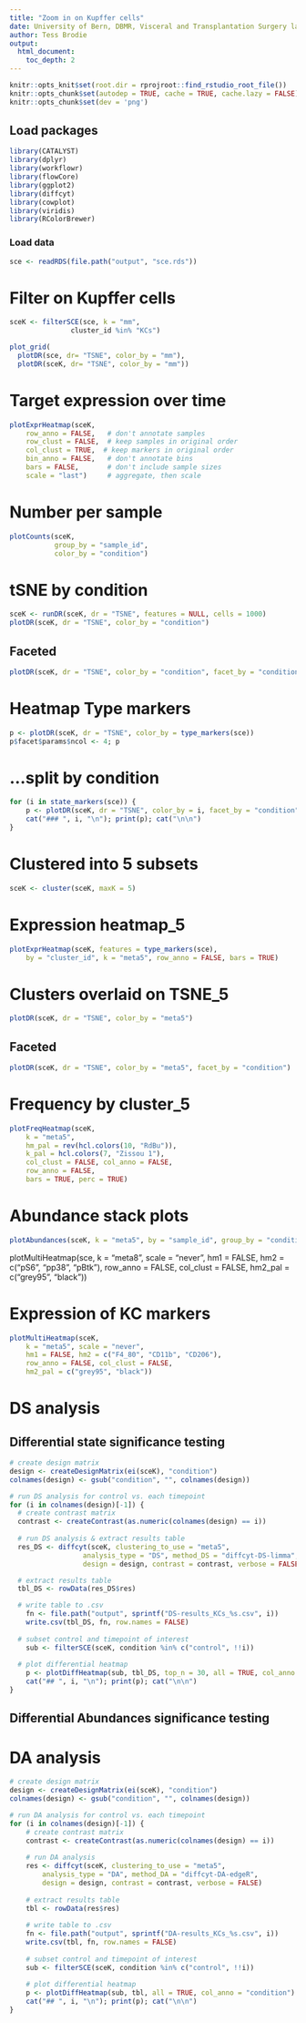 ---
title: "Zoom in on Kupffer cells"
date: University of Bern, DBMR, Visceral and Transplantation Surgery lab
author: Tess Brodie
output: 
  html_document:
    toc_depth: 2
---



```{r setup, include = FALSE, dev='png'}
knitr::opts_knit$set(root.dir = rprojroot::find_rstudio_root_file())
knitr::opts_chunk$set(autodep = TRUE, cache = TRUE, cache.lazy = FALSE)
knitr::opts_chunk$set(dev = 'png')
```

## Load packages

```{r load-libs, message = FALSE, warning = FALSE}
library(CATALYST)
library(dplyr)
library(workflowr)
library(flowCore)
library(ggplot2)
library(diffcyt)
library(cowplot)
library(viridis)
library(RColorBrewer)
```

### Load data

```{r load-data}
sce <- readRDS(file.path("output", "sce.rds"))
```

# Filter on Kupffer cells

```{r Filter_KCs}
sceK <- filterSCE(sce, k = "mm",
               cluster_id %in% "KCs")

plot_grid(
  plotDR(sce, dr= "TSNE", color_by = "mm"),
  plotDR(sceK, dr= "TSNE", color_by = "mm"))
```

# Target expression over time

```{r ExprHeatmap_KCs}
plotExprHeatmap(sceK,
    row_anno = FALSE,   # don't annotate samples
    row_clust = FALSE,  # keep samples in original order
    col_clust = TRUE,  # keep markers in original order
    bin_anno = FALSE,   # don't annotate bins
    bars = FALSE,       # don't include sample sizes
    scale = "last")     # aggregate, then scale
```

# Number per sample

```{r KCs_count}
plotCounts(sceK, 
           group_by = "sample_id", 
           color_by = "condition")
```

# tSNE by condition

```{r TSNE_condition}
sceK <- runDR(sceK, dr = "TSNE", features = NULL, cells = 1000)
plotDR(sceK, dr = "TSNE", color_by = "condition")
```

## Faceted

```{r TSNE_condition_facet}
plotDR(sceK, dr = "TSNE", color_by = "condition", facet_by = "condition")
```

# Heatmap Type markers

```{r plotDR-expression_Type, fig.width = 12, fig.height = 5}
p <- plotDR(sceK, dr = "TSNE", color_by = type_markers(sce))
p$facet$params$ncol <- 4; p
```

# ...split by condition {.tabset}

```{r plotDR-expression-condition, results = "asis", fig.width = 12, fig.height = 5}
for (i in state_markers(sce)) {
    p <- plotDR(sceK, dr = "TSNE", color_by = i, facet_by = "condition")
    cat("### ", i, "\n"); print(p); cat("\n\n")
}
```

# Clustered into 5 subsets
```{r cluster_5, message = FALSE}
sceK <- cluster(sceK, maxK = 5)
```

# Expression heatmap_5
```{r plotExprHeatmap_5, fig.width = 6, fig.height = 5}
plotExprHeatmap(sceK, features = type_markers(sce), 
    by = "cluster_id", k = "meta5", row_anno = FALSE, bars = TRUE)
```

# Clusters overlaid on TSNE_5
```{r TSNE_meta5}
plotDR(sceK, dr = "TSNE", color_by = "meta5")
```

## Faceted

```{r TSNE_cluster_facet}
plotDR(sceK, dr = "TSNE", color_by = "meta5", facet_by = "condition")
```

# Frequency by cluster_5

```{r KC_Freqheatmap_cluster5}
plotFreqHeatmap(sceK, 
    k = "meta5",
    hm_pal = rev(hcl.colors(10, "RdBu")),
    k_pal = hcl.colors(7, "Zissou 1"),
    col_clust = FALSE, col_anno = FALSE,
    row_anno = FALSE,
    bars = TRUE, perc = TRUE)
```

# Abundance stack plots

```{r Abundance stack}
plotAbundances(sceK, k = "meta5", by = "sample_id", group_by = "condition")
```


plotMultiHeatmap(sce, 
    k = "meta8", scale = "never",
    hm1 = FALSE, hm2 = c("pS6", "pp38", "pBtk"),
    row_anno = FALSE, col_clust = FALSE,
    hm2_pal = c("grey95", "black"))

# Expression of KC markers

```{r multiheatmap_kCmarkers}
plotMultiHeatmap(sceK, 
    k = "meta5", scale = "never",
    hm1 = FALSE, hm2 = c("F4_80", "CD11b", "CD206"),
    row_anno = FALSE, col_clust = FALSE,
    hm2_pal = c("grey95", "black"))
```


# DS analysis
## Differential state significance testing
```{r DS}
# create design matrix
design <- createDesignMatrix(ei(sceK), "condition")
colnames(design) <- gsub("condition", "", colnames(design))

# run DS analysis for control vs. each timepoint
for (i in colnames(design)[-1]) {
  # create contrast matrix
  contrast <- createContrast(as.numeric(colnames(design) == i))
    
  # run DS analysis & extract results table
  res_DS <- diffcyt(sceK, clustering_to_use = "meta5",
                  analysis_type = "DS", method_DS = "diffcyt-DS-limma",
                  design = design, contrast = contrast, verbose = FALSE)

  # extract results table
  tbl_DS <- rowData(res_DS$res)

  # write table to .csv
    fn <- file.path("output", sprintf("DS-results_KCs_%s.csv", i))
    write.csv(tbl_DS, fn, row.names = FALSE)
    
  # subset control and timepoint of interest
    sub <- filterSCE(sceK, condition %in% c("control", !!i))
    
  # plot differential heatmap
    p <- plotDiffHeatmap(sub, tbl_DS, top_n = 30, all = TRUE, col_anno = "condition")
    cat("## ", i, "\n"); print(p); cat("\n\n")
} 
```

## Differential Abundances significance testing

# DA analysis {.tabset}
```{r da, results = "asis", fig.width = 8, fig.height = 6}
# create design matrix
design <- createDesignMatrix(ei(sceK), "condition")
colnames(design) <- gsub("condition", "", colnames(design))

# run DA analysis for control vs. each timepoint
for (i in colnames(design)[-1]) {
    # create contrast matrix
    contrast <- createContrast(as.numeric(colnames(design) == i))
    
    # run DA analysis
    res <- diffcyt(sceK, clustering_to_use = "meta5",
        analysis_type = "DA", method_DA = "diffcyt-DA-edgeR",
        design = design, contrast = contrast, verbose = FALSE)
    
    # extract results table
    tbl <- rowData(res$res)
    
    # write table to .csv
    fn <- file.path("output", sprintf("DA-results_KCs_%s.csv", i))
    write.csv(tbl, fn, row.names = FALSE)
    
    # subset control and timepoint of interest
    sub <- filterSCE(sceK, condition %in% c("control", !!i))
    
    # plot differential heatmap
    p <- plotDiffHeatmap(sub, tbl, all = TRUE, col_anno = "condition")
    cat("## ", i, "\n"); print(p); cat("\n\n")
}
```



